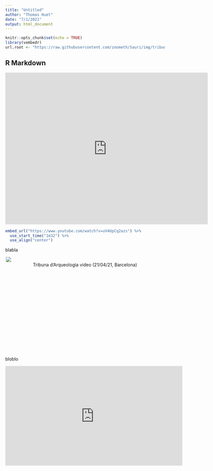 ```yaml
---
title: "Untitled"
author: "Thomas Huet"
date: "7/1/2021"
output: html_document
---
```


```r
knitr::opts_chunk$set(echo = TRUE)
library(vembedr)
url.root <- "https://raw.githubusercontent.com/zoometh/Sauri/img/tribuna21.png"
```

## R Markdown
  
<iframe
    width="640"
    height="480"
    src="https://www.youtube.com/embed/UmX4kyB2wfg"
    frameborder="0"
    allow="autoplay; encrypted-media"
    allowfullscreen
>
</iframe>

```r
embed_url("https://www.youtube.com/watch?v=uV4UpCq2azs") %>%
  use_start_time("1m32") %>%
  use_align("center")
```

blabla

<div style="width:500px; height:300px; margin: auto">
[![](https://raw.githubusercontent.com/zoometh/Sauri/main/img/tribuna21.png)](https://www.youtube.com/watch?v=4b7gLw4NV_E)
<center>Tribuna d'Arqueologia video (21/04/21, Barcelona)</center>
</div>
  
  
bloblo

<div align="center">
<iframe width="560" height="315" src="http://www.youtube.com/embed/9bZkp7q19f0?rel=0" frameborder="0" allowfullscreen></iframe>
   </iframe>
</div>
